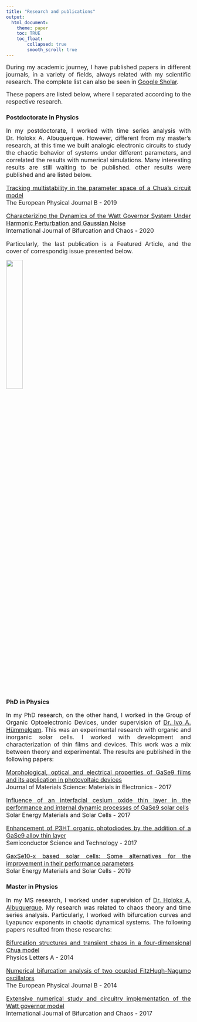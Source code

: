 ```yaml
---
title: "Research and publications"
output:
  html_document:
    theme: paper
    toc: TRUE
    toc_float:
        collapsed: true
        smooth_scroll: true
---
```

  
<style>
body {
text-align: justify}
</style>

<font size="3"> During my academic journey, I have published papers in different journals, in a variety of fields, always related with my scientific research. The complete list can also be seen in [Google Sholar](https://scholar.google.com/citations?user=oV62NPgAAAAJ&hl=pt-BR).

These papers are listed below, where I separated according to the respective research. </font>  



### Postdoctorate in Physics

<font size="3"> In my postdoctorate, I worked with time series analysis with Dr. Holokx A. Albuquerque. However, different from my master's research, at this time we built analogic electronic circuits to study the chaotic behavior of systems under different parameters, and correlated the results with numerical simulations. Many interesting results are still waiting to be published. other results were published and are listed below.  

[Tracking multistability in the parameter space of a Chua’s circuit model](https://link.springer.com/article/10.1140/epjb/e2019-90749-x)  
The European Physical Journal B - 2019  

[Characterizing the Dynamics of the Watt Governor System Under Harmonic Perturbation and Gaussian Noise](https://www.worldscientific.com/doi/abs/10.1142/S0218127420300013)  
International Journal of Bifurcation and Chaos - 2020  

Particularly, the last publication is a Featured Article, and the cover of correspondig issue presented below. </font>

<img src="images/cover_ijbc_2020.jpg" style="width:30%; border:0px solid; margin-right: 20px" align="center">  

### PhD in Physics  

<font size="3"> In my PhD research, on the other hand, I worked in the Group of Organic Optoelectronic Devices, under supervision of [Dr. Ivo A. Hümmelgem](http://fisica.ufpr.br/pagina_ppgf_english/info_ivo.html). This was an experimental research with organic and inorganic solar cells. I worked with development and characterization of thin films and devices. This work was a mix between theory and experimental. The results are published in the following papers:

[Morphological, optical and electrical properties of GaSe9 films and its application in photovoltaic devices](https://link.springer.com/article/10.1007/s10854-016-5794-5)  
Journal of Materials Science: Materials in Electronics - 2017  

[Influence of an interfacial cesium oxide thin layer in the performance and internal dynamic processes of GaSe9 solar cells](https://www.sciencedirect.com/science/article/pii/S0927024817303215)  
Solar Energy Materials and Solar Cells - 2017  

[Enhancement of P3HT organic photodiodes by the addition of a GaSe9 alloy thin layer ](https://iopscience.iop.org/article/10.1088/1361-6641/aa74fe/meta)  
Semiconductor Science and Technology - 2017  
 
[GaxSe10-x based solar cells: Some alternatives for the improvement in their performance parameters](https://www.sciencedirect.com/science/article/pii/S0927024819300029)  
Solar Energy Materials and Solar Cells - 2019 </font> 

### Master in Physics  

<font size="3"> In my MS research, I worked under supervision of [Dr. Holokx A. Albuquerque](https://www.udesc.br/professor/holokx.albuquerque). My research was related to chaos theory and time series analysis. Particularly, I worked with bifurcation curves and Lyapunov exponents in chaotic dynamical systems. The following papers resulted from these researchs:  

[Bifurcation structures and transient chaos in a four-dimensional Chua model](https://www.sciencedirect.com/science/article/pii/S0375960113010384)  
Physics Letters A - 2014  

[Numerical bifurcation analysis of two coupled FitzHugh-Nagumo oscillators](https://link.springer.com/article/10.1140/epjb/e2014-50170-9)  
The European Physical Journal B - 2014  

[Extensive numerical study and circuitry implementation of the Watt governor model](https://www.worldscientific.com/doi/abs/10.1142/S0218127417501759)  
International Journal of Bifurcation and Chaos - 2017 </font> 
